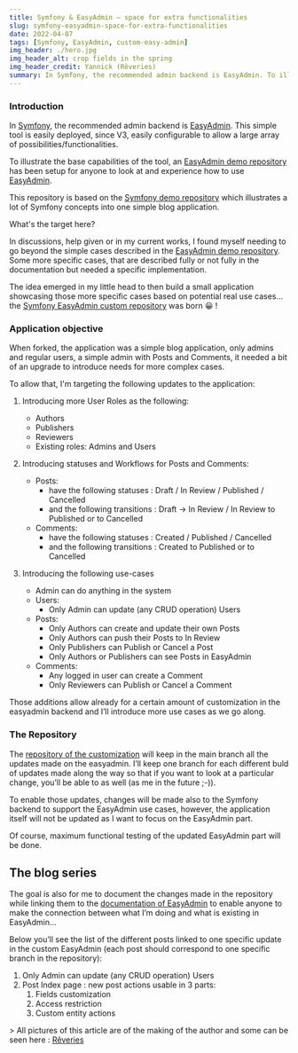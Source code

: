 ```yaml
---
title: Symfony & EasyAdmin – space for extra functionalities
slug: symfony-easyadmin-space-for-extra-functionalities
date: 2022-04-07
tags: [Symfony, EasyAdmin, custom-easy-admin]
img_header: ./hero.jpg
img_header_alt: crop fields in the spring
img_header_credit: Yannick (Rêveries)
summary: In Symfony, the recommended admin backend is EasyAdmin. To illustrate the base capabilities of the tool, an EasyAdmin demo repository has been setup for anyone to look at and experience how to use EasyAdmin. The objective in this series of articles (supported by a live repository) is to illustrate less common, but still useful, features of EasyAdmin.
---
```



### Introduction

In [Symfony](https://www.symfony.com/), the recommended admin backend is [EasyAdmin](https://symfony.com/bundles/EasyAdminBundle/current/index.html). This simple tool is easily deployed, since V3, easily configurable to allow a large array of possibilities/functionalities.

To illustrate the base capabilities of the tool, an [EasyAdmin demo repository](https://github.com/EasyCorp/easyadmin-demo) has been setup for anyone to look at and experience how to use [EasyAdmin](https://symfony.com/bundles/EasyAdminBundle/current/index.html).

This repository is based on the [Symfony demo repository](https://github.com/symfony/demo) which illustrates a lot of Symfony concepts into one simple blog application.

<BlogImage src="2022/symfony-easyadmin-space-for-extra-functionalities/hoop.jpg" alt="What's the target here?" />

<p style={{textAlign: "center", marginTop: "-25px", color: "#777"}}>What's the target here?</p>

In discussions, help given or in my current works, I found myself needing to go beyond the simple cases described in the [EasyAdmin demo repository](https://github.com/EasyCorp/easyadmin-demo). Some more specific cases, that are described fully or not fully in the documentation but needed a specific implementation.

The idea emerged in my little head to then build a small application showcasing those more specific cases based on potential real use cases… the [Symfony EasyAdmin custom repository](https://github.com/yalit/custom-easy-admin) was born 😀 !

### Application objective

When forked, the application was a simple blog application, only admins and regular users, a simple admin with Posts and Comments, it needed a bit of an upgrade to introduce needs for more complex cases.

To allow that, I'm targeting the following updates to the application:

1. Introducing more User Roles as the following:

   - Authors
   - Publishers
   - Reviewers
   - Existing roles: Admins and Users

2. Introducing statuses and Workflows for Posts and Comments:

   - Posts:
     - have the following statuses : Draft / In Review / Published / Cancelled
     - and the following transitions : Draft -\> In Review / In Review to Published or to Cancelled
   - Comments:
     - have the following statuses : Created / Published / Cancelled
     - and the following transitions : Created to Published or to Cancelled

3. Introducing the following use-cases
   - Admin can do anything in the system
   - Users:
     - Only Admin can update (any CRUD operation) Users
   - Posts:
     - Only Authors can create and update their own Posts
     - Only Authors can push their Posts to In Review
     - Only Publishers can Publish or Cancel a Post
     - Only Authors or Publishers can see Posts in EasyAdmin
   - Comments:
     - Any logged in user can create a Comment
     - Only Reviewers can Publish or Cancel a Comment

Those additions allow already for a certain amount of customization in the easyadmin backend and I’ll introduce more use cases as we go along.

### The Repository

The [repository of the customization](https://github.com/yalit/custom-easy-admin) will keep in the main branch all the updates made on the easyadmin. I’ll keep one branch for each different buld of updates made along the way so that if you want to look at a particular change, you’ll be able to as well (as me in the future ;-)).

To enable those updates, changes will be made also to the Symfony backend to support the EasyAdmin use cases, however, the application itself will not be updated as I want to focus on the EasyAdmin part.

Of course, maximum functional testing of the updated EasyAdmin part will be done.

## The blog series

The goal is also for me to document the changes made in the repository while linking them to the [documentation of EasyAdmin](https://symfony.com/doc/current/EasyAdminBundle/index.html) to enable anyone to make the connection between what I’m doing and what is existing in EasyAdmin…

Below you’ll see the list of the different posts linked to one specific update in the custom EasyAdmin (each post should correspond to one specific branch in the repository):

1. Only Admin can update (any CRUD operation) Users
2. Post Index page : new post actions usable in 3 parts:
   1. Fields customization
   2. Access restriction
   3. Custom entity actions

\> All pictures of this article are of the making of the author and some can be seen here : [Rêveries](/reveries)
